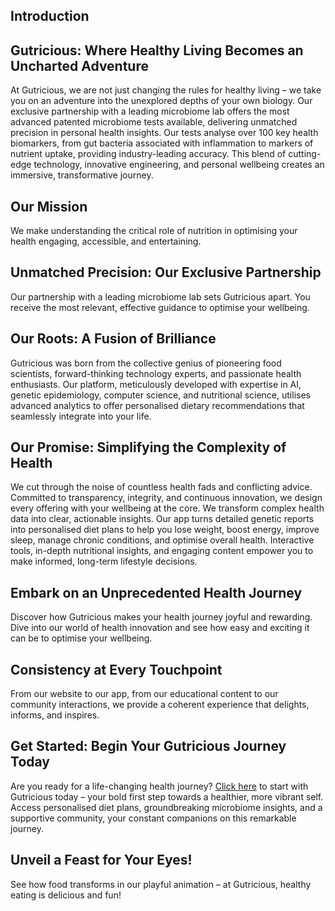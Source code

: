 ## Introduction

## Gutricious: Where Healthy Living Becomes an Uncharted Adventure

At Gutricious, we are not just changing the rules for healthy living – we take you on an adventure into the unexplored depths of your own biology. Our exclusive partnership with a leading microbiome lab offers the most advanced patented microbiome tests available, delivering unmatched precision in personal health insights. Our tests analyse over 100 key health biomarkers, from gut bacteria associated with inflammation to markers of nutrient uptake, providing industry-leading accuracy. This blend of cutting-edge technology, innovative engineering, and personal wellbeing creates an immersive, transformative journey.

## Our Mission

We make understanding the critical role of nutrition in optimising your health engaging, accessible, and entertaining.

## Unmatched Precision: Our Exclusive Partnership

Our partnership with a leading microbiome lab sets Gutricious apart. You receive the most relevant, effective guidance to optimise your wellbeing.

## Our Roots: A Fusion of Brilliance

Gutricious was born from the collective genius of pioneering food scientists, forward-thinking technology experts, and passionate health enthusiasts. Our platform, meticulously developed with expertise in AI, genetic epidemiology, computer science, and nutritional science, utilises advanced analytics to offer personalised dietary recommendations that seamlessly integrate into your life.

## Our Promise: Simplifying the Complexity of Health

We cut through the noise of countless health fads and conflicting advice. Committed to transparency, integrity, and continuous innovation, we design every offering with your wellbeing at the core. We transform complex health data into clear, actionable insights. Our app turns detailed genetic reports into personalised diet plans to help you lose weight, boost energy, improve sleep, manage chronic conditions, and optimise overall health. Interactive tools, in-depth nutritional insights, and engaging content empower you to make informed, long-term lifestyle decisions.

## Embark on an Unprecedented Health Journey

Discover how Gutricious makes your health journey joyful and rewarding. Dive into our world of health innovation and see how easy and exciting it can be to optimise your wellbeing.

## Consistency at Every Touchpoint

From our website to our app, from our educational content to our community interactions, we provide a coherent experience that delights, informs, and inspires.

## Get Started: Begin Your Gutricious Journey Today

Are you ready for a life-changing health journey? [Click here](https://gutricious-home.vercel.app/en#footer) to start with Gutricious today – your bold first step towards a healthier, more vibrant self. Access personalised diet plans, groundbreaking microbiome insights, and a supportive community, your constant companions on this remarkable journey.

## Unveil a Feast for Your Eyes!

See how food transforms in our playful animation – at Gutricious, healthy eating is delicious and fun!

